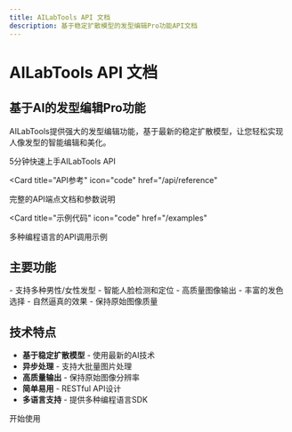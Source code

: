 ```yaml
---
title: AILabTools API 文档
description: 基于稳定扩散模型的发型编辑Pro功能API文档
---
```


# AILabTools API 文档

<Hero>

## 基于AI的发型编辑Pro功能

AILabTools提供强大的发型编辑功能，基于最新的稳定扩散模型，让您轻松实现人像发型的智能编辑和美化。

</Hero>

<Grid cols={3}>
<Card
  title="快速开始"
  icon="rocket"
  href="/guides/quickstart"
>
  5分钟快速上手AILabTools API
</Card>

<Card
  title="API参考"
  icon="code"
  href="/api/reference"
>
  完整的API端点文档和参数说明
</Card>

<Card
  title="示例代码"
  icon="code"
  href="/examples"
>
  多种编程语言的API调用示例
</Card>
</Grid>

## 主要功能

<Grid cols={2}>
<Card title="发型编辑">
- 支持多种男性/女性发型
- 智能人脸检测和定位
- 高质量图像输出
</Card>

<Card title="颜色调整">
- 丰富的发色选择
- 自然逼真的效果
- 保持原始图像质量
</Card>
</Grid>

## 技术特点

- **基于稳定扩散模型** - 使用最新的AI技术
- **异步处理** - 支持大批量图片处理
- **高质量输出** - 保持原始图像分辨率
- **简单易用** - RESTful API设计
- **多语言支持** - 提供多种编程语言SDK

<CTA href="/guides/quickstart">
  开始使用
</CTA>
